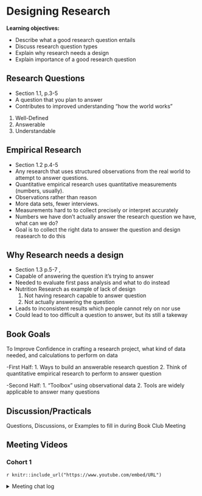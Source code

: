# Designing Research

**Learning objectives:**

- Describe what a good research question entails
- Discuss research question types
- Explain why research needs a design
- Explain importance of a good research question


## Research Questions {-}

- Section 1.1, p.3-5
- A question that you plan to answer
- Contributes to improved understanding "how the world works"
 

1. Well-Defined
2. Answerable
3. Understandable

 
## Empirical Research {-}
- Section 1.2 p.4-5
- Any research that uses structured observations from the real world to attempt to answer questions.
- Quantitative empirical research uses quantitative measurements (numbers, usually). 
- Observations rather than reason
- More data sets, fewer interviews.
- Measurements hard to to collect precisely or interpret accurately
- Numbers we have don’t actually answer the research question we have, what can we do?
- Goal is to collect the right data to answer the question and design reasearch to do this


## Why Research needs a design {-}

- Section 1.3 p.5-7 , 
- Capable of answering the question it's trying to answer
- Needed to evaluate first pass analysis and what to do instead
- Nutrition Research as example of lack of design
  1. Not having research capable to answer question
  2. Not actually answering the question
- Leads to inconsistent results which people cannot rely on nor use
- Could lead to too difficult a question to answer, but its still a takeway

## Book Goals {-}

To Improve Confidence in crafting a research project, what kind of data needed, and calculations to perform on data

-First Half:
1. Ways to build an answerable research question
2. Think of quantitative empirical research to perform to answer question

-Second Half:
1. "Toolbox" using observational data
2. Tools are widely applicable to answer many questions

## Discussion/Practicals {-}
Questions, Discussions, or Examples to fill in during Book Club Meeting

## Meeting Videos {-}

### Cohort 1 {-}

`r knitr::include_url("https://www.youtube.com/embed/URL")`

<details>
<summary> Meeting chat log </summary>

```
LOG
```
</details>
